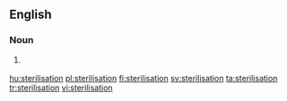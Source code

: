 {{also|Sterilisation}}
==English==

===Noun===
{{en-noun}}

# {{context|British|lang=en}} {{alternative spelling of|sterilization|lang=en}}

[[hu:sterilisation]]
[[pl:sterilisation]]
[[fi:sterilisation]]
[[sv:sterilisation]]
[[ta:sterilisation]]
[[tr:sterilisation]]
[[vi:sterilisation]]
